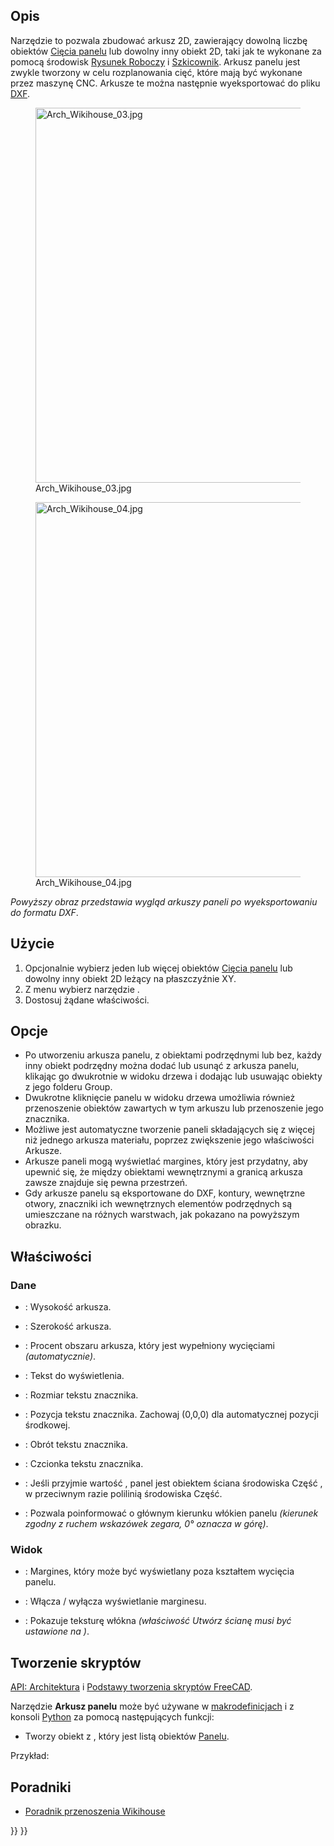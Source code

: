 <languages/>

{{Docnav/pl
|[[Arch_Panel_Cut/pl|Cięcie panelu]]
|[[Arch_Nest/pl|Zagnieżdżanie]]
|[[BIM_Workbench/pl|środowisko pracy BIM]]
|IconL=Arch_Panel_Cut.svg
|IconR=Arch_Nest.svg
|IconC=Workbench_BIM.svg 
}}

{{GuiCommand/pl
|Name=Arch Panel Sheet
|Name/pl=BIM: Arkusz panelu
|MenuLocation=Narzędzia → Narzędzia panelu → Arkusz panelu
|Workbenches=[[BIM_Workbench/pl|BIM]]
|Shortcut={{KEY|P}} {{KEY|S}}
|Version=0.17
|SeeAlso=[[Arch_Panel/pl|Panel]], [[Arch_Panel_Cut/pl|Cięcie panelu]], [[Arch_Nest/pl|Zagnieżdżanie]]
}}

<span id="Description"></span>
==Opis==

Narzędzie to pozwala zbudować arkusz 2D, zawierający dowolną liczbę obiektów [[Arch_Panel_Cut/pl|Cięcia panelu]] lub dowolny inny obiekt 2D, taki jak te wykonane za pomocą środowisk [[Draft_Workbench/pl|Rysunek Roboczy]] i [[Sketcher_Workbench/pl|Szkicownik]]. Arkusz panelu jest zwykle tworzony w celu rozplanowania cięć, które mają być wykonane przez maszynę CNC. Arkusze te można następnie wyeksportować do pliku [[Draft_DXF/pl|DXF]].

[[Image:Arch Wikihouse 03.jpg|600px]] 

[[Image:Arch Wikihouse 04.jpg|600px]] 

''Powyższy obraz przedstawia wygląd arkuszy paneli po wyeksportowaniu do formatu DXF''.

<span id="Usage"></span>
==Użycie==

# Opcjonalnie wybierz jeden lub więcej obiektów [[Arch_Panel_Cut/pl|Cięcia panelu]] lub dowolny inny obiekt 2D leżący na płaszczyźnie XY.
# Z menu wybierz narzędzie {{MenuCommand|Narzędzia → Narzędzia panelu → [[Image:Arch_Panel_Sheet.svg|16px]] '''Arkusz panelu'''}}.
# Dostosuj żądane właściwości.

<span id="Options"></span>
==Opcje==

* Po utworzeniu arkusza panelu, z obiektami podrzędnymi lub bez, każdy inny obiekt podrzędny można dodać lub usunąć z arkusza panelu, klikając go dwukrotnie w widoku drzewa i dodając lub usuwając obiekty z jego folderu Group.
* Dwukrotne kliknięcie panelu w widoku drzewa umożliwia również przenoszenie obiektów zawartych w tym arkuszu lub przenoszenie jego znacznika.
* Możliwe jest automatyczne tworzenie paneli składających się z więcej niż jednego arkusza materiału, poprzez zwiększenie jego właściwości Arkusze.
* Arkusze paneli mogą wyświetlać margines, który jest przydatny, aby upewnić się, że między obiektami wewnętrznymi a granicą arkusza zawsze znajduje się pewna przestrzeń.
* Gdy arkusze panelu są eksportowane do DXF, kontury, wewnętrzne otwory, znaczniki ich wewnętrznych elementów podrzędnych są umieszczane na różnych warstwach, jak pokazano na powyższym obrazku.

<span id="Properties"></span>
==Właściwości==

<span id="Data"></span>
===Dane===

* {{PropertyData|Wysokość}}: Wysokość arkusza.
* {{PropertyData|Szerokość}}: Szerokość arkusza.
* {{PropertyData|Współczynnik wypełnienia}}: Procent obszaru arkusza, który jest wypełniony wycięciami ''(automatycznie)''.
* {{PropertyData|Tekst Tagu}}: Tekst do wyświetlenia.
* {{PropertyData|Rozmiar Tagu}}: Rozmiar tekstu znacznika.
* {{PropertyData|Pozycja Tagu}}: Pozycja tekstu znacznika. Zachowaj (0,0,0) dla automatycznej pozycji środkowej.
* {{PropertyData|Obrót Tagu}}: Obrót tekstu znacznika.
* {{PropertyData|Plik czcionki}}: Czcionka tekstu znacznika.
* {{PropertyData|Utwórz ścianę}}: Jeśli przyjmie wartość {{True/pl}}, panel jest obiektem ściana środowiska Część , w przeciwnym razie polilinią środowiska Część.
* {{PropertyData|Kierunek ziarna}}: Pozwala poinformować o głównym kierunku włókien panelu ''(kierunek zgodny z ruchem wskazówek zegara, 0° oznacza w górę)''.

<span id="View"></span>
===Widok===

* {{PropertyView|Margines}}: Margines, który może być wyświetlany poza kształtem wycięcia panelu.
* {{PropertyView|Pokaż Margines}}: Włącza / wyłącza wyświetlanie marginesu.
* {{PropertyView|Show Grain}}: Pokazuje teksturę włókna ''(właściwość Utwórz ścianę musi być ustawione na {{True/pl}})''.

<span id="Scripting"></span>
==Tworzenie skryptów==

{{Emphasis|Zobacz również:}} [[Arch_API/pl|API: Architektura]] i [[FreeCAD_Scripting_Basics/pl|Podstawy tworzenia skryptów FreeCAD]].

Narzędzie '''Arkusz panelu''' może być używane w [[Macros/pl|makrodefinicjach]] i z konsoli [[Python/pl|Python]] za pomocą następujących funkcji:

{{Code|code=
Sheet = makePanelSheet(panels=[], name="PanelSheet")
}}

* Tworzy obiekt {{incode|Sheet}} z {{incode|panels}}, który jest listą obiektów [[Arch_Panel/pl|Panelu]].

Przykład:

{{Code|code=
import FreeCAD, Draft, Arch

Rect = Draft.makeRectangle(500, 200)
Polygon = Draft.makePolygon(5, 750)

p1 = FreeCAD.Vector(1000, 0, 0)
p2 = FreeCAD.Vector(2000, 400, 0)
p3 = FreeCAD.Vector(1250, 800, 0)
Wire = Draft.makeWire([p1, p2, p3], closed=True)

Panel1 = Arch.makePanel(Rect, thickness=36)
Panel2 = Arch.makePanel(Polygon, thickness=36)
Panel3 = Arch.makePanel(Wire, thickness=36)
FreeCAD.ActiveDocument.recompute()

Cut1 = Arch.makePanelCut(Panel1)
Cut2 = Arch.makePanelCut(Panel2)
Cut3 = Arch.makePanelCut(Panel3)
Cut1.ViewObject.LineWidth = 3
Cut2.ViewObject.LineWidth = 3
Cut3.ViewObject.LineWidth = 3
FreeCAD.ActiveDocument.recompute()

Sheet = Arch.makePanelSheet([Cut1, Cut2, Cut3])
}}

<span id="Tutorials"></span>
==Poradniki==

* [[Wikihouse_porting_tutorial/pl|Poradnik przenoszenia Wikihouse]]


{{Docnav/pl
|[[Arch_Panel_Cut/pl|Cięcie panelu]]
|[[Arch_Nest/pl|Zagnieżdżanie]]
|[[BIM_Workbench/pl|środowisko pracy BIM]]
|IconL=Arch_Panel_Cut.svg
|IconR=Arch_Nest.svg
|IconC=Workbench_BIM.svg 
}}

{{BIM_Tools_navi{{#translation:}}}}
{{Userdocnavi{{#translation:}}}}